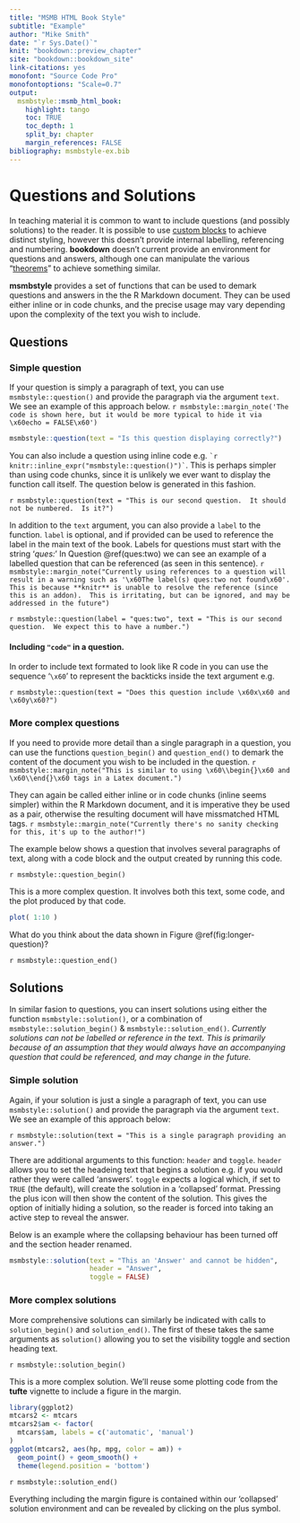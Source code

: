 ```yaml
---
title: "MSMB HTML Book Style"
subtitle: "Example"
author: "Mike Smith"
date: "`r Sys.Date()`"
knit: "bookdown::preview_chapter"
site: "bookdown::bookdown_site"
link-citations: yes
monofont: "Source Code Pro"
monofontoptions: "Scale=0.7"
output:
  msmbstyle::msmb_html_book:
    highlight: tango
    toc: TRUE
    toc_depth: 1
    split_by: chapter
    margin_references: FALSE
bibliography: msmbstyle-ex.bib
---
```


# Questions and Solutions

In teaching material it is common to want to include questions (and possibly solutions) to the reader.  It is possible to use [custom blocks](https://bookdown.org/yihui/bookdown/custom-blocks.html) to achieve distinct styling, however this doesn't provide internal labelling, referencing and numbering.   **bookdown** doesn't current provide an environment for questions and answers, although one can manipulate the various "[theorems](https://bookdown.org/yihui/bookdown/markdown-extensions-by-bookdown.html#theorems)" to achieve something similar.

**msmbstyle** provides a set of functions that can be used to demark questions and answers in the the R Markdown document.  They can be used either inline or in code chunks, and the precise usage may vary depending upon the complexity of the text you wish to include.

## Questions

### Simple question 

If your question is simply a paragraph of text, you can use `msmbstyle::question()` and provide the paragraph via the argument `text`.  We see an example of this approach below. `r msmbstyle::margin_note('The code is shown here, but it would be more typical to hide it via \x60echo = FALSE\x60')`

```r
msmbstyle::question(text = "Is this question displaying correctly?")
```

You can also include a question using inline code e.g. `` `r knitr::inline_expr("msmbstyle::question()")` ``.  This is perhaps simpler than using code chunks, since it is unlikely we ever want to display the function call itself.  The question below is generated in this fashion.

`r msmbstyle::question(text = "This is our second question.  It should not be numbered.  Is it?")`

In addition to the `text` argument, you can also provide a `label` to the function. `label` is optional, and if provided can be used to reference the label in the main text of the book. Labels for questions must start with the string '*ques:*'  In Question \@ref(ques:two) we can see an example of a labelled question that can be referenced (as seen in this sentence).  `r msmbstyle::margin_note("Currently using references to a question will result in a warning such as '\x60The label(s) ques:two not found\x60'.  This is because **knitr** is unable to resolve the reference (since this is an addon).  This is irritating, but can be ignored, and may be addressed in the future")`

`r msmbstyle::question(label = "ques:two", text = "This is our second question.  We expect this to have a number.")`

#### Including `"code"` in a question. {-}

In order to include text formated to look like R code in you can use the sequence '`\x60`' to represent the backticks inside the text argument e.g.

`r msmbstyle::question(text = "Does this question include \x60x\x60 and \x60y\x60?")`

### More complex questions

If you need to provide more detail than a single paragraph in a question, you can use the functions `question_begin()` and `question_end()` to demark the content of the document you wish to be included in the question. `r msmbstyle::margin_note("This is similar to using \x60\\begin{}\x60 and \x60\\end{}\x60 tags in a Latex document.")`

They can again be called either inline or in code chunks (inline seems simpler) within the R Markdown document, and it is imperative they be used as a pair, otherwise the resulting document will have missmatched HTML tags. `r msmbstyle::margin_note("Currently there's no sanity checking for this, it's up to the author!")`

The example below shows a question that involves several paragraphs of text, along with a code block and the output created by running this code. 

`r msmbstyle::question_begin()`

This is a more complex question.  It involves both this text, some code, and the plot produced by that code.

```r
plot( 1:10 )
```

What do you think about the data shown in Figure \@ref(fig:longer-question)?

`r msmbstyle::question_end()`

## Solutions

In similar fasion to questions, you can insert solutions using either the function `msmbstyle::solution()`, or a combination of `msmbstyle::solution_begin()` & `msmbstyle::solution_end()`.  *Currently solutions can not be labelled or reference in the text.  This is primarily because of an assumption that they would always have an accompanying question that could be referenced, and may change in the future.*

### Simple solution

Again, if your solution is just a single a paragraph of text, you can use `msmbstyle::solution()` and provide the paragraph via the argument `text`.  We see an example of this approach below:

`r msmbstyle::solution(text = "This is a single paragraph providing an answer.")`

There are additional arguments to this function: `header` and `toggle`.  `header` allows you to set the headeing text that begins a solution e.g. if you would rather they were called 'answers'.  `toggle` expects a logical which, if set to `TRUE` (the default), will create the solution in a 'collapsed' format.  Pressing the plus icon will then show the content of the solution.  This gives the option of initially hiding a solution, so the reader is forced into taking an active step to reveal the answer.  

Below is an example where the collapsing behaviour has been turned off and the section header renamed.

```r
msmbstyle::solution(text = "This an 'Answer' and cannot be hidden",
                    header = "Answer",
                    toggle = FALSE)
```

### More complex solutions

More comprehensive solutions can similarly be indicated with calls to `solution_begin()` and `solution_end()`.  The first of these takes the same arguments as `solution()` allowing you to set the visibility toggle and section heading text.

`r msmbstyle::solution_begin()`

This is a more complex solution. We'll reuse some plotting code from the **tufte** vignette to include a figure in the margin.

```r
library(ggplot2)
mtcars2 <- mtcars
mtcars2$am <- factor(
  mtcars$am, labels = c('automatic', 'manual')
)
ggplot(mtcars2, aes(hp, mpg, color = am)) +
  geom_point() + geom_smooth() +
  theme(legend.position = 'bottom')
```

`r msmbstyle::solution_end()`


Everything including the margin figure is contained within our 'collapsed' solution environment and can be revealed by clicking on the plus symbol.

